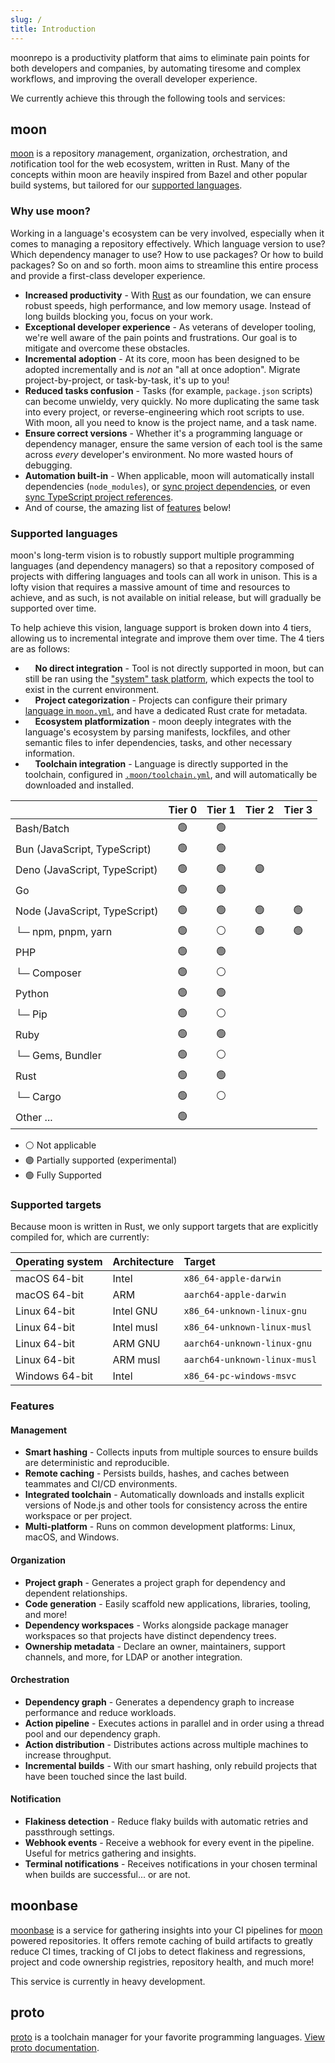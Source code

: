 ```yaml
---
slug: /
title: Introduction
---
```



moonrepo is a productivity platform that aims to eliminate pain points for both developers and
companies, by automating tiresome and complex workflows, and improving the overall developer
experience.

We currently achieve this through the following tools and services:

## moon

[moon](/moon) is a repository *m*anagement, *o*rganization, *o*rchestration, and *n*otification tool
for the web ecosystem, written in Rust. Many of the concepts within moon are heavily inspired from
Bazel and other popular build systems, but tailored for our
[supported languages](#supported-languages).

### Why use moon?

Working in a language's ecosystem can be very involved, especially when it comes to managing a
repository effectively. Which language version to use? Which dependency manager to use? How to use
packages? Or how to build packages? So on and so forth. moon aims to streamline this entire process
and provide a first-class developer experience.

- **Increased productivity** - With [Rust](https://www.rust-lang.org/) as our foundation, we can
  ensure robust speeds, high performance, and low memory usage. Instead of long builds blocking you,
  focus on your work.
- **Exceptional developer experience** - As veterans of developer tooling, we're well aware of the
  pain points and frustrations. Our goal is to mitigate and overcome these obstacles.
- **Incremental adoption** - At its core, moon has been designed to be adopted incrementally and is
  _not_ an "all at once adoption". Migrate project-by-project, or task-by-task, it's up to you!
- **Reduced tasks confusion** - Tasks (for example, `package.json` scripts) can become unwieldy,
  very quickly. No more duplicating the same task into every project, or reverse-engineering which
  root scripts to use. With moon, all you need to know is the project name, and a task name.
- **Ensure correct versions** - Whether it's a programming language or dependency manager, ensure
  the same version of each tool is the same across _every_ developer's environment. No more wasted
  hours of debugging.
- **Automation built-in** - When applicable, moon will automatically install dependencies
  (`node_modules`), or
  [sync project dependencies](/docs/config/toolchain#syncprojectworkspacedependencies), or even
  [sync TypeScript project references](/docs/config/toolchain#syncprojectreferences).
- And of course, the amazing list of [features](#features) below!

### Supported languages

moon's long-term vision is to robustly support multiple programming languages (and dependency
managers) so that a repository composed of projects with differing languages and tools can all work
in unison. This is a lofty vision that requires a massive amount of time and resources to achieve,
and as such, is not available on initial release, but will gradually be supported over time.

To help achieve this vision, language support is broken down into 4 tiers, allowing us to
incremental integrate and improve them over time. The 4 tiers are as follows:

- &nbsp;<Label text="Tier 0" variant="failure" /> &nbsp; **No direct integration** - Tool is not
  directly supported in moon, but can still be ran using the
  ["system" task platform](/docs/faq#can-we-run-other-languages), which expects the tool to exist in
  the current environment.
- &nbsp;<Label text="Tier 1" variant="warning" /> &nbsp; **Project categorization** - Projects can
  configure their primary [language in `moon.yml`](/docs/config/project#language), and have a
  dedicated Rust crate for metadata.
- &nbsp;<Label text="Tier 2" variant="info" /> &nbsp; **Ecosystem platformization** - moon deeply
  integrates with the language's ecosystem by parsing manifests, lockfiles, and other semantic files
  to infer dependencies, tasks, and other necessary information.
- &nbsp;<Label text="Tier 3" variant="success" /> &nbsp; **Toolchain integration** - Language is
  directly supported in the toolchain, configured in
  [`.moon/toolchain.yml`](/docs/config/toolchain), and will automatically be downloaded and
  installed.

|                               | Tier 0 | Tier 1 | Tier 2 | Tier 3 |
| :---------------------------- | :----: | :----: | :----: | :----: |
| Bash/Batch                    |   🟢   |   🟢   |        |        |
| Bun (JavaScript, TypeScript)  |   🟢   |   🟢   |        |        |
| Deno (JavaScript, TypeScript) |   🟢   |   🟢   |   🟣   |        |
| Go                            |   🟢   |   🟢   |        |        |
| Node (JavaScript, TypeScript) |   🟢   |   🟢   |   🟢   |   🟢   |
| └─ npm, pnpm, yarn            |   🟢   |  ⚪️   |   🟢   |   🟢   |
| PHP                           |   🟢   |   🟢   |        |        |
| └─ Composer                   |   🟢   |  ⚪️   |        |        |
| Python                        |   🟢   |   🟢   |        |        |
| └─ Pip                        |   🟢   |  ⚪️   |        |        |
| Ruby                          |   🟢   |   🟢   |        |        |
| └─ Gems, Bundler              |   🟢   |  ⚪️   |        |        |
| Rust                          |   🟢   |   🟢   |        |        |
| └─ Cargo                      |   🟢   |  ⚪️   |        |        |
| Other ...                     |   🟢   |        |        |        |

- ⚪️ Not applicable
- 🟣 Partially supported (experimental)
- 🟢 Fully Supported

### Supported targets

Because moon is written in Rust, we only support targets that are explicitly compiled for, which are
currently:

| Operating system | Architecture | Target                       |
| :--------------- | :----------- | :--------------------------- |
| macOS 64-bit     | Intel        | `x86_64-apple-darwin`        |
| macOS 64-bit     | ARM          | `aarch64-apple-darwin`       |
| Linux 64-bit     | Intel GNU    | `x86_64-unknown-linux-gnu`   |
| Linux 64-bit     | Intel musl   | `x86_64-unknown-linux-musl`  |
| Linux 64-bit     | ARM GNU      | `aarch64-unknown-linux-gnu`  |
| Linux 64-bit     | ARM musl     | `aarch64-unknown-linux-musl` |
| Windows 64-bit   | Intel        | `x86_64-pc-windows-msvc`     |

### Features

#### Management

- **Smart hashing** - Collects inputs from multiple sources to ensure builds are deterministic and
  reproducible.
- **Remote caching** <FeatureStatus status="new" /> - Persists builds, hashes, and caches between
  teammates and CI/CD environments.
- **Integrated toolchain** - Automatically downloads and installs explicit versions of Node.js and
  other tools for consistency across the entire workspace or per project.
- **Multi-platform** - Runs on common development platforms: Linux, macOS, and Windows.

#### Organization

- **Project graph** - Generates a project graph for dependency and dependent relationships.
- **Code generation** - Easily scaffold new applications, libraries, tooling, and more!
- **Dependency workspaces** - Works alongside package manager workspaces so that projects have
  distinct dependency trees.
- **Ownership metadata** - Declare an owner, maintainers, support channels, and more, for LDAP or
  another integration.

#### Orchestration

- **Dependency graph** - Generates a dependency graph to increase performance and reduce workloads.
- **Action pipeline** - Executes actions in parallel and in order using a thread pool and our
  dependency graph.
- **Action distribution** <FeatureStatus status="coming-soon" /> - Distributes actions across
  multiple machines to increase throughput.
- **Incremental builds** - With our smart hashing, only rebuild projects that have been touched
  since the last build.

#### Notification

- **Flakiness detection** <FeatureStatus status="experimental" /> - Reduce flaky builds with
  automatic retries and passthrough settings.
- **Webhook events** <FeatureStatus status="experimental" /> - Receive a webhook for every event in
  the pipeline. Useful for metrics gathering and insights.
- **Terminal notifications** <FeatureStatus status="coming-soon" /> - Receives notifications in your
  chosen terminal when builds are successful... or are not.

## moonbase

[moonbase](/moonbase) is a service for gathering insights into your CI pipelines for [moon](#moon)
powered repositories. It offers remote caching of build artifacts to greatly reduce CI times,
tracking of CI jobs to detect flakiness and regressions, project and code ownership registries,
repository health, and much more!

This service is currently in heavy development.

## proto

[proto](/proto) is a toolchain manager for your favorite programming languages.
[View proto documentation](/docs/proto).
